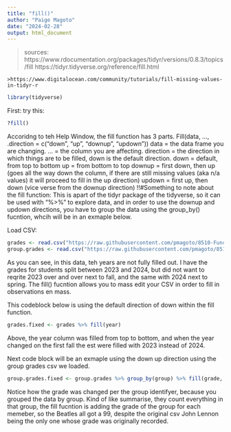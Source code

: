 ```yaml
---
title: "fill()"
author: "Paige Magoto"
date: "2024-02-28"
output: html_document
---
```

 > sources:
  > https://www.rdocumentation.org/packages/tidyr/versions/0.8.3/topics/fill
   > https://tidyr.tidyverse.org/reference/fill.html
    >https://www.digitalocean.com/community/tutorials/fill-missing-values-in-tidyr-r 
    
```r
library(tidyverse)
```
First: try this: 
```r
?fill()
```
Accoridng to teh Help Window, the fill function has 3 parts. 
  Fill(data, ..., .direction = c("down", "up", "downup", "updown"))
    data = the data frame you are changing.
  ... = the column you are affecting.
    direction = the direction in which things are to be filled, down is the default direction. 
      down = default, from top to bottom 
      up = from bottom to top 
      downup = first down, then up (goes all the way down the column, if there are still missing values (aka n/a values) it will proceed to fill in the up direction)
      updown = first up, then down (vice verse from the downup direction)
  !!#Something to note about the fill function: This is apart of the tidyr package of the tidyverse, so it can be used with "%>%" to explore data, and in order to use the downup and updown directions, you have to group the data using the group_by() fucntion, whcih will be in an exmaple below. 

Load CSV:
```r
grades <- read.csv("https://raw.githubusercontent.com/pmagoto/8510-FunctionReviews/main/grades.csv")
group.grades <- read.csv("https://raw.githubusercontent.com/pmagoto/8510-FunctionReviews/main/group.grades.csv")
```
As you can see, in this data, teh years are not fully filled out. I have the grades for students split between 2023 and 2024, but did not want to reqrite 2023 over and over next to fall, and the same with 2024 next to spring. 
  The fill() fucntion allows you to mass edit your CSV in order to fill in observations en mass. 


This codeblock below is using the default direction of down within the fill function. 
```r
grades.fixed <- grades %>% fill(year)
```
Above, the year column was filled from top to bottom, and when the year changed on the first fall the est were filled with 2023 instead of 2024. 

Next code block will be an exmaple using the down up direction using the group grades csv we loaded. 
```r
group.grades.fixed <- group.grades %>% group_by(group) %>% fill(grade, .direction = "downup")
```
Notice how the grade was changed per the group identifyer, because you grouped the data by group. Kind of like summarise, they count everything in that group, the fill fucntion is adding the grade of the group for each memeber, so the Beatles all got a 99, despite the original csv John Lennon being the only one whose grade was originally recorded. 

